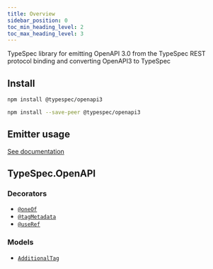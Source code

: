 ```yaml
---
title: Overview
sidebar_position: 0
toc_min_heading_level: 2
toc_max_heading_level: 3
---
```



TypeSpec library for emitting OpenAPI 3.0 from the TypeSpec REST protocol binding and converting OpenAPI3 to TypeSpec

## Install

<Tabs>
<TabItem value="spec" label="In a spec" default>

```bash
npm install @typespec/openapi3
```

</TabItem>
<TabItem value="library" label="In a library" default>

```bash
npm install --save-peer @typespec/openapi3
```

</TabItem>
</Tabs>

## Emitter usage

[See documentation](./emitter.md)

## TypeSpec.OpenAPI

### Decorators

- [`@oneOf`](./decorators.md#@TypeSpec.OpenAPI.oneOf)
- [`@tagMetadata`](./decorators.md#@TypeSpec.OpenAPI.tagMetadata)
- [`@useRef`](./decorators.md#@TypeSpec.OpenAPI.useRef)

### Models

- [`AdditionalTag`](./data-types.md#TypeSpec.OpenAPI.AdditionalTag)
